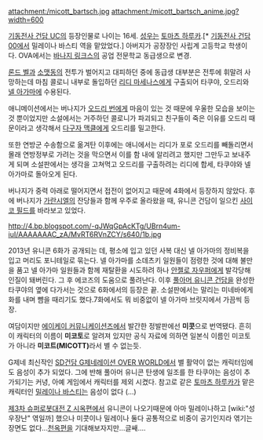 attachment:/micott_bartsch.jpg
attachment:/micott_bartsch_anime.jpg?width=600

[[기동전사 건담 UC]]의 등장인물로 나이는 16세. [[성우]]는 [[토마츠 하루카]].[* [[기동전사 건담 00]]에서 밀레이나 바스티 역을 맡았었다.] 아버지가 공장장인 사립계 고등학교 학생이다. OVA에서는 [[바나지 링크스]]의 공업 전문학교 동급생으로 변경.

[[론드 벨]]과 [[소맷동]]의 전투가 벌어지고 대피하던 중에 동급생 대부분은 전투에 휘말려 사망하는데 마침 콜로니 내부로 돌입하던 [[리디 마세나스]]에게 구출되어 타쿠야, 오드리와 [[넬 아가마]]에 수용된다.

애니메이션에서는 버나지가 [[오드리 번]]에게 마음이 있는 것 때문에 우울한 모습을 보이는 것 뿐이었지만 소설에서는 거주하던 콜로니가 파괴되고 친구들이 죽은 이유를 오드리 때문이라고 생각해서 [[다구자 맥클]]에게 오드리를 밀고한다.

또한 연방군 수송함으로 옮겨탄 이후에는 애니에서는 리디가 포로 오드리를 빼돌리면서 몰래 연방정부로 가려는 것을 막으면서 이를 함 내에 알리려고 했지만 그만두고 보내주게 되며 소설판에서는 생각을 고쳐먹고 오드리를 구출하려는 리디에 합세, 타쿠야와 넬 아가마로 돌아오게 된다. 

버나지가 중력 아래로 떨어지면서 접전이 없어지고 때문에 4화에서 등장하지 않았다. 후에 버나지가 [[가란시엘]]의 잔당들과 함께 우주로 올라왔을 때, 유니콘 건담이 일으킨 [[사이코 필드]]를 바라보고 있었다.

http://4.bp.blogspot.com/-qJWqGpAcKTg/UBrn4um-iuI/AAAAAAAC_zA/MvRT6RVnZCY/s640/1b.jpg

2013년 유니콘 6화가 공개되는 데, 평소에 입고 있던 사복 대신 넬 아가마의 정비복을 입고 머리도 포니테일로 묶는다. 넬 아가마를 소데츠키 일원들이 점령한 것에 대해 불만을 품고 넬 아가마 일원들과 함께 재탈환을 시도하려 하나 [[안젤로 자우퍼]]에게 발각당해 인질이 돼버린다. 그 후 에코즈의 도움으로 풀려난다. 이후 [[풀아머 유니콘 건담]]을 완성한 타쿠야의 옆에 다가서는 것으로 6화에서의 등장은 끝. 소설판에서는 말리는 미네바에게 화를 내며 뺨을 때리기도 했다.7화에서도 뭐 비중없이 넬 아가마 브릿지에서 가끔씩 등장.
 
여담이지만 [[에이케이 커뮤니케이션즈]]에서 발간한 정발판에선 '''미콧'''으로 번역됐다. 흔히 이 캐릭터의 이름이 '''미코토'''로 알려져 있지만 공식 자료에 의하면 일본식 이름인 미코토가 아니라 '''미코트(MICOTT)'''라서 별 수 없는듯.

G제네 최신작인 [[SD건담 G제네레이션 OVER WORLD]]에서 별 활약이 없는 캐릭터임에도 음성이 추가 되었다. 그에 반해 풀아머 유니콘 탄생에 일조를 한 타쿠야는 음성이 추가되기는 커녕, 아예 게임에서 캐릭터를 제외 시켰다. 참고로 같은 [[토마츠 하루카]]가 맡은 캐릭터인 [[밀레이나 바스티]]는 음성이 없다 (…)

[[제3차 슈퍼로봇대전 Z 시옥편]]에서 유니콘이 나오기때문에 아마 밀레이나하고 [wiki:"성우장난" 엮일까] 했으나 미콧이나 밀레이나 둘다 공통적으로 비중이 공기인지라 엮기는 장면도 없다...[[천옥편]]을 기대해보자지만...글쌔....
